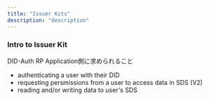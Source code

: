 ```yaml
---
title: "Issuer Kits"
description: "description"
---
```


### Intro to Issuer Kit

DID-Auth
RP Application側に求められること
- authenticating a user with their DID
- requesting persmissions from a user to access data in SDS (V2)
- reading and/or writing data to user's SDS
